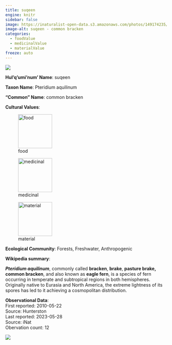 ```yaml
---
title: suqeen
engine: knitr
sidebar: false
image: https://inaturalist-open-data.s3.amazonaws.com/photos/149174235/medium.jpeg
image-alt: suqeen - common bracken
categories:
  - foodValue
  - medicinalValue
  - materialValue
freeze: auto
---
```

![](https://inaturalist-open-data.s3.amazonaws.com/photos/149174235/medium.jpeg){fig-alt="suqeen - common bracken"}

**Hul'q'umi'num' Name**: suqeen



**Taxon Name**: Pteridium aquilinum

**"Common" Name**: common bracken

**Cultural Values**:  

::: {layout-nrow=1 style="width:60%"}
![food](/files/food.svg){width=106px}

![medicinal](/files/medicinal.svg){width=106px}

![material](/files/material.svg){width=106px}
:::

**Ecological Community**: Forests, Freshwater, Anthropogenic

**Wikipedia summary**:  
<p class="mw-empty-elt">
</p>

<p><i><b>Pteridium aquilinum</b></i>, commonly called <b>bracken</b>, <b>brake</b>, <b>pasture brake, common bracken</b>, and also known as <b>eagle fern</b>, is a species of fern occurring in temperate and subtropical regions in both hemispheres. Originally native to Eurasia and North America, the extreme lightness of its spores has led to it achieving a cosmopolitan distribution.

**Observational Data**:   
First reported: 2010-05-22  
Source: Hunterston  
Last reported: 2023-05-28  
Source: iNat  
Obervation count: 12

![](community_dist.png)
